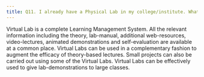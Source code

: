 ```yaml
---
title: Q11. I already have a Physical Lab in my college/institute. What benefit will Virtual Lab provide?
---
```

Virtual Lab is a complete Learning Management System. All the relevant information including the theory, lab-manual, additional web-resources, video-lectures, animated demonstrations and self-evaluation are available at a common place. Virtual Labs can be used in a complementary fashion to augment the efficacy of theory-based lectures. Small projects can also be carried out using some of the Virtual Labs. Virtual Labs can be effectively used to give lab-demonstrations to large classes.
